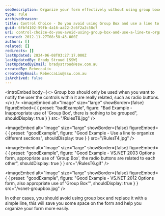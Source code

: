 ```yaml
---
seoDescription: Organize your form effectively without using group boxes by employing simple lines to separate sections and enhance readability.
type: rule
archivedreason:
title: Control Choice - Do you avoid using Group Box and use a line to organize your form?
guid: 6fbf4102-59fb-4a16-aa22-2c6f2a2c58c7
uri: control-choice-do-you-avoid-using-group-box-and-use-a-line-to-organize-your-form
created: 2012-11-27T08:58:43.000Z
authors: []
related: []
redirects: []
lastUpdated: 2024-06-08T03:27:17.000Z
lastUpdatedBy: Brady Stroud [SSW]
lastUpdatedByEmail: bradystroud@ssw.com.au
createdBy: RebeccaLiu
createdByEmail: RebeccaLiu@ssw.com.au
isArchived: false
---
```


<introEmbed
  body={<>
Group box should only be used when you want to notify the user the controls within it are really related, such as radio buttons.
  </>}
/>
<imageEmbed
  alt="Image"
  size="large"
  showBorder={false}
  figureEmbed={ {
    preset: "badExample",
    figure: "Bad Example - Inappropriate use of 'Group Box', there is nothing to be grouped",
    shouldDisplay: true
  } }
  src="/RulesT8.jpg"
/>

<imageEmbed
  alt="Image"
  size="large"
  showBorder={false}
  figureEmbed={ {
    preset: "goodExample",
    figure: "Good Example - Use a line to organize different sections",
    shouldDisplay: true
  } }
  src="/RulesT4.jpg"
/>

<imageEmbed
  alt="Image"
  size="large"
  showBorder={false}
  figureEmbed={ {
    preset: "goodExample",
    figure: "Good Example - VS.NET 2003 Options form, appropriate use of 'Group Box', the radio buttons are related to each other",
    shouldDisplay: true
  } }
  src="/RulesT6.gif"
/>

<imageEmbed
  alt="Image"
  size="large"
  showBorder={false}
  figureEmbed={ {
    preset: "goodExample",
    figure: "Good Example - VS.NET 2012 Options form, also appropriate use of 'Group Box'",
    shouldDisplay: true
  } }
  src="/vsnet-groupbox.jpg"
/>

In other cases, you should avoid using group box and replace it with a simple line, this will save you some space on the form and help you organize your form more easily.
